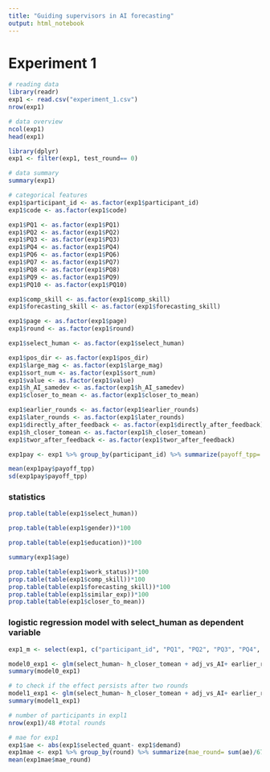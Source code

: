 ---
title: "Guiding supervisors in AI forecasting"
output: html_notebook
---

# Experiment 1

```{r}
# reading data
library(readr)
exp1 <- read.csv("experiment_1.csv")
nrow(exp1)
```

```{r}
# data overview
ncol(exp1)
head(exp1)
```

```{r}
library(dplyr)
exp1 <- filter(exp1, test_round== 0)
```

```{r}
# data summary
summary(exp1)
```

```{r}
# categorical features
exp1$participant_id <- as.factor(exp1$participant_id)
exp1$code <- as.factor(exp1$code)

exp1$PQ1 <- as.factor(exp1$PQ1)
exp1$PQ2 <- as.factor(exp1$PQ2)
exp1$PQ3 <- as.factor(exp1$PQ3)
exp1$PQ4 <- as.factor(exp1$PQ4)
exp1$PQ6 <- as.factor(exp1$PQ6)
exp1$PQ7 <- as.factor(exp1$PQ7)
exp1$PQ8 <- as.factor(exp1$PQ8)
exp1$PQ9 <- as.factor(exp1$PQ9)
exp1$PQ10 <- as.factor(exp1$PQ10)

exp1$comp_skill <- as.factor(exp1$comp_skill)
exp1$forecasting_skill <- as.factor(exp1$forecasting_skill)

exp1$page <- as.factor(exp1$page)
exp1$round <- as.factor(exp1$round)

exp1$select_human <- as.factor(exp1$select_human)

exp1$pos_dir <- as.factor(exp1$pos_dir)
exp1$large_mag <- as.factor(exp1$large_mag)
exp1$sort_num <- as.factor(exp1$sort_num)
exp1$value <- as.factor(exp1$value)
exp1$h_AI_samedev <- as.factor(exp1$h_AI_samedev)
exp1$closer_to_mean <- as.factor(exp1$closer_to_mean)

exp1$earlier_rounds <- as.factor(exp1$earlier_rounds)
exp1$later_rounds <- as.factor(exp1$later_rounds)
exp1$directly_after_feedback <- as.factor(exp1$directly_after_feedback)
exp1$h_closer_tomean <- as.factor(exp1$h_closer_tomean)
exp1$twor_after_feedback <- as.factor(exp1$twor_after_feedback)
```

```{r}
exp1pay <- exp1 %>% group_by(participant_id) %>% summarize(payoff_tpp= sum(payoff)/48)

mean(exp1pay$payoff_tpp)
sd(exp1pay$payoff_tpp)
```

### statistics

```{r}
prop.table(table(exp1$select_human))
```


```{r}
prop.table(table(exp1$gender))*100
```

```{r}
prop.table(table(exp1$education))*100
```

```{r}
summary(exp1$age)
```

```{r}
prop.table(table(exp1$work_status))*100
prop.table(table(exp1$comp_skill))*100
prop.table(table(exp1$forecasting_skill))*100
prop.table(table(exp1$similar_exp))*100
prop.table(table(exp1$closer_to_mean))
```

### logistic regression model with select_human as dependent variable

```{r}
exp1_m <- select(exp1, c("participant_id", "PQ1", "PQ2", "PQ3", "PQ4", "PQ6", "PQ7", "PQ8", "PQ9", "PQ10", "age", "gender", "education", "work_status", "comp_skill", "forecasting_skill", "similar_exp", "tinst_ttot", "select_human", "pos_dir", "large_mag", "closer_to_mean", "adj_vs_mean", "adj_vs_AI", "earlier_rounds", "later_rounds", "directly_after_feedback", "h_closer_tomean", "gattitude_AI", "twor_after_feedback"))
```

```{r}
model0_exp1 <- glm(select_human~ h_closer_tomean + adj_vs_AI+ earlier_rounds+ later_rounds+ directly_after_feedback+ large_mag+ pos_dir, data=exp1_m, family= binomial(link="logit"))
summary(model0_exp1)
```

```{r}
# to check if the effect persists after two rounds
model1_exp1 <- glm(select_human~ h_closer_tomean + adj_vs_AI+ earlier_rounds+ later_rounds+ twor_after_feedback+ large_mag+ pos_dir, data=exp1_m, family= binomial(link="logit"))
summary(model1_exp1)
```

```{r}
# number of participants in expl1
nrow(exp1)/48 #total rounds
```

```{r}
# mae for exp1
exp1$ae <- abs(exp1$selected_quant- exp1$demand)
exp1mae <- exp1 %>% group_by(round) %>% summarize(mae_round= sum(ae)/67)
mean(exp1mae$mae_round)
```








